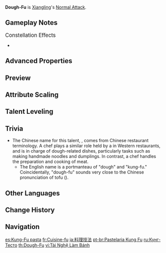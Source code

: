 {{Talent Infobox
|image         = Talent Dough-Fu.png
|character     = Xiangling
|type          = Normal Attack
|info          = '''Normal Attack'''<br>Performs up to five consecutive spear strikes.<br><br>'''Charged Attack'''<br>Consumes a certain amount of Stamina to lunge forward, dealing damage to opponents along the way.<br><br>'''Plunging Attack'''<br>Plunges from mid-air to strike the ground below, damaging opponents along the path and dealing [[AoE]] DMG upon impact.
|hit1          = 42.1–89.9%
|hit2          = 42.1–90%
|hit3          = 26.1–55.7%+26.1–55.7%
|hit4          = 14.1–30.1%*4
|hit5          = 71.0–152%
|charged       = 122–260%
|chargedStamina = 25
|plunge        = 63.9–135%
|plungeLow     = 128–271%
|plungeHigh    = 160–338%
|scale_att1    = ATK
}}
'''Dough-Fu''' is [[Xiangling]]'s [[Normal Attack]].

==Gameplay Notes==
;<big>Constellation Effects</big>
*{{Talent Note|constellation|2|Oil Meets Fire}}

==Advanced Properties==
{{Advanced Properties
|title   = Normal Attack 1-Hit
|gu      = 1U
|icdtag  = Normal Attack
|icdtype = 2.5s/3 Hits
|poise   = 16
|impulse = 3

|title2   = Normal Attack 2-Hit
|gu2      = 1U
|icdtag2  = Normal Attack
|icdtype2 = 2.5s/3 Hits
|poise2   = 19.2
|impulse2 = 3

|title3   = Normal Attack 3-Hit A
|gu3      = 1U
|icdtag3  = Normal Attack
|icdtype3 = 2.5s/3 Hits
|poise3   = 19.2
|impulse3 = 2

|title4   = Normal Attack 3-Hit B
|gu4      = 1U
|icdtag4  = Normal Attack
|icdtype4 = 2.5s/3 Hits
|poise4   = 20
|impulse4 = 3

|title5   = Normal Attack 4-Hit A
|gu5      = 1U
|icdtag5  = Normal Attack
|icdtype5 = 2.5s/3 Hits
|poise5   = 19.2
|impulse5 = 2

|title6   = Normal Attack 4-Hit B
|gu6      = 1U
|icdtag6  = Normal Attack
|icdtype6 = 2.5s/3 Hits
|poise6   = 19.2
|impulse6 = 2

|title7   = Normal Attack 4-Hit C
|gu7      = 1U
|icdtag7  = Normal Attack
|icdtype7 = 2.5s/3 Hits
|poise7   = 19.2
|impulse7 = 3

|title8   = Normal Attack 4-Hit D
|gu8      = 1U
|icdtag8  = Normal Attack
|icdtype8 = 2.5s/3 Hits
|poise8   = 12.8
|impulse8 = 3

|title9   = Normal Attack 5-Hit
|gu9      = 1U
|icdtag9  = Normal Attack
|icdtype9 = 2.5s/3 Hits
|poise9   = 71.2
|impulse9 = 6

|title10   = Charged Attack
|gu10      = 1U
|icdtag10  = Charged Attack
|icdtype10 = 0.5s
|poise10   = 120
|impulse10 = 5

|title11   = Plunging Attack Collision
|gu11      = 0U
|icdtag11  = none
|poise11   = 25
|impulse11 = 2

|title12   = Low Plunge
|gu12      = 1U
|icdtag12  = none
|poise12   = 100
|impulse12 = 4
|blunt12   = 1

|title13   = High Plunge
|gu13      = 1U
|icdtag13  = none
|poise13   = 150
|impulse13 = 7
|blunt13   = 1
}}

==Preview==
{{Preview
|file1=Dough-Fu Normal Preview
|caption1=Normal Attack

|file2=Dough-Fu Charged Preview
|caption2=Charged Attack

|file3=Dough-Fu Plunging Preview
|caption3=Plunging Attack
}}
{{Clr}}

==Attribute Scaling==
{{Talent Scaling
|talentType=Normal Attack
|levels=11
|order=hit1,hit2,hit3,hit4,hit5,charged_title,charged,stamina,plunge_title,plunge,plungelow,plungehigh
|titles=1-Hit DMG (%),2-Hit DMG (%),3-Hit DMG (%),4-Hit DMG (%),5-Hit DMG (%),Charged Attack,Charged Attack DMG (%),Charged Attack Stamina Cost,Plunging Attack,Plunge DMG (%),Low Plunge DMG (%),High Plunge DMG (%)
|hit1_1=42.05
|hit1_2=45.48
|hit1_3=48.9
|hit1_4=53.79
|hit1_5=57.21
|hit1_6=61.12
|hit1_7=66.5
|hit1_8=71.88
|hit1_9=77.26
|hit1_10=83.13
|hit1_11=89.85
|hit2_1=42.14
|hit2_2=45.57
|hit2_3=49
|hit2_4=53.9
|hit2_5=57.33
|hit2_6=61.25
|hit2_7=66.64
|hit2_8=72.03
|hit2_9=77.42
|hit2_10=83.3
|hit2_11=90.04
|hit3_1=26.06+26.06
|hit3_2=28.18+28.18
|hit3_3=30.3+30.3
|hit3_4=33.33+33.33
|hit3_5=35.45+35.45
|hit3_6=37.88+37.88
|hit3_7=41.21+41.21
|hit3_8=44.54+44.54
|hit3_9=47.87+47.87
|hit3_10=51.51+51.51
|hit3_11=55.68+55.68
|hit4_1=14.1*4
|hit4_2=15.25*4
|hit4_3=16.4*4
|hit4_4=18.04*4
|hit4_5=19.19*4
|hit4_6=20.5*4
|hit4_7=22.3*4
|hit4_8=24.11*4
|hit4_9=25.91*4
|hit4_10=27.88*4
|hit4_11=30.14*4
|hit5_1=71.04
|hit5_2=76.82
|hit5_3=82.6
|hit5_4=90.86
|hit5_5=96.64
|hit5_6=103.25
|hit5_7=112.34
|hit5_8=121.42
|hit5_9=130.51
|hit5_10=140.42
|hit5_11=151.78
|charged_1=121.69
|charged_2=131.59
|charged_3=141.5
|charged_4=155.65
|charged_5=165.56
|charged_6=176.88
|charged_7=192.44
|charged_8=208
|charged_9=223.57
|charged_10=240.55
|charged_11=260.01
|stamina=25
|plunge_1=63.93
|plunge_2=69.14
|plunge_3=74.34
|plunge_4=81.77
|plunge_5=86.98
|plunge_6=92.92
|plunge_7=101.1
|plunge_8=109.28
|plunge_9=117.46
|plunge_10=126.38
|plunge_11=135.3
|plungelow_1=127.84
|plungelow_2=138.24
|plungelow_3=148.65
|plungelow_4=163.51
|plungelow_5=173.92
|plungelow_6=185.81
|plungelow_7=202.16
|plungelow_8=218.51
|plungelow_9=234.86
|plungelow_10=252.7
|plungelow_11=270.54
|plungehigh_1=159.68
|plungehigh_2=172.67
|plungehigh_3=185.67
|plungehigh_4=204.24
|plungehigh_5=217.23
|plungehigh_6=232.09
|plungehigh_7=252.51
|plungehigh_8=272.93
|plungehigh_9=293.36
|plungehigh_10=315.64
|plungehigh_11=337.92
}}

==Talent Leveling==
{{Talent Upgrade|Xiangling}}

==Trivia==
*The Chinese name for this talent, {{Lang|White Board Kung Fu|zh=白案功夫}}, comes from Chinese restaurant terminology. A {{zh|白案|tl=white board}} chef plays a similar role held by a {{w|pastry chef}} in Western restaurants, and is in charge of dough-related dishes, particularly tasks such as making handmade noodles and dumplings. In contrast, a {{zh|红案|tl=red board}} chef handles the preparation and cooking of meat. 
**The English name is a portmanteau of "dough" and "kung-fu." Coincidentally, "dough-fu" sounds very close to the Chinese pronunciation of tofu ({{zh|豆腐|rm=dòufu}}).

==Other Languages==
{{Other Languages
|en      = Dough-Fu
|zhs     = 白案功夫
|zhs_rm  = Bái'àn Gōngfū
|zht     = 白案功夫
|zht_rm  = Bái'àn Gōngfū
|zh_tl   = Pastry Skills
|ja      = 料理技法
|ja_rm   = Ryouri Gihou
|ja_tl   = Culinary Technique
|ko      = 밀가루 {{tt|음식|飮食}} 솜씨
|ko_tl   = Flour Food Skills
|es      = Kung-Fu pasta
|es_tl   = Kung-Fu Pasta
|es_note = "Kung-fu pasta" is a pun based on the animated movie ''{{w|Kung Fu Panda}}'', substituting "Panda" for "Pasta."
|fr      = Cuisine-fu
|fr_tl   = Cooking-Fu
|ru      = Кунг-Тесто
|ru_tl   = Kung-Dough
|th      = Dough-Fu
|vi      = Tài Nghệ Làm Bánh
|vi_tl   = Baking Skills
|de      = Gebäckgefecht
|de_tl   = Pastry Battle
|id      = Pastry Kung Fu
|pt      = Pastelaria Kung Fu
|pt_tl   = Kung Fu Pastry
|tr      = Un-Fu
|tr_tl   = Flour-Fu
|it      = Kung food
|it_tl   = Kung Food
}}

==Change History==
{{Change History|1.0}}

==Navigation==
{{Talent Navbox|Xiangling}}

[[es:Kung-Fu pasta]]
[[fr:Cuisine-fu]]
[[ja:料理技法]]
[[pt-br:Pastelaria Kung Fu]]
[[ru:Кунг-Тесто]]
[[th:Dough-Fu]]
[[vi:Tài Nghệ Làm Bánh]]